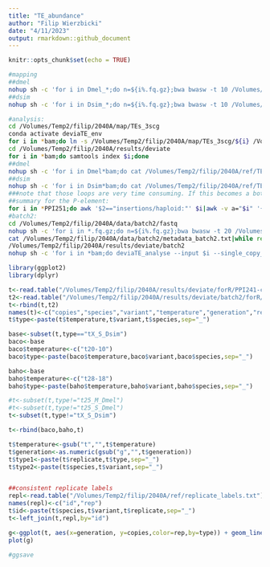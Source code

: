 ```yaml
---
title: "TE_abundance"
author: "Filip Wierzbicki"
date: "4/11/2023"
output: rmarkdown::github_document
---
```


```r
knitr::opts_chunk$set(echo = TRUE)
```

```bash
#mapping
##dmel
nohup sh -c 'for i in Dmel_*;do n=${i%.fq.gz};bwa bwasw -t 10 /Volumes/Temp2/filip/2040A/ref/TEs-scg/teseqs-3scg-dmel.fasta $i|samtools sort -@ 4 -m 3G - > /Volumes/Temp2/filip/2040A/map/TEs_3scg/${n}.sort.bam;done' &
##dsim
nohup sh -c 'for i in Dsim_*;do n=${i%.fq.gz};bwa bwasw -t 10 /Volumes/Temp2/filip/2040A/ref/TEs-scg/teseqs-3scg-dsim.fasta $i|samtools sort -@ 4 -m 3G - > /Volumes/Temp2/filip/2040A/map/TEs_3scg/${n}.sort.bam;done' &

#analysis:
cd /Volumes/Temp2/filip/2040A/map/TEs_3scg
conda activate deviaTE_env
for i in *bam;do ln -s /Volumes/Temp2/filip/2040A/map/TEs_3scg/${i} /Volumes/Temp2/filip/2040A/results/deviate/${i};done
cd /Volumes/Temp2/filip/2040A/results/deviate
for i in *bam;do samtools index $i;done
##dmel
nohup sh -c 'for i in Dmel*bam;do cat /Volumes/Temp2/filip/2040A/ref/TEnames.txt|while read TE;do deviaTE_analyse --input $i --single_copy_genes Dmel_tj,Dmel_rpl32,Dmel_rhi --library /Volumes/Temp2/filip/2040A/ref/TEs-scg/teseqs-3scg-dmel.fasta --family $TE;done;done' &
##dsim
nohup sh -c 'for i in Dsim*bam;do cat /Volumes/Temp2/filip/2040A/ref/TEnames.txt|while read TE;do deviaTE_analyse --input $i --single_copy_genes Dsim_tj,Dsim_rpl32,Dsim_rhi --library /Volumes/Temp2/filip/2040A/ref/TEs-scg/teseqs-3scg-dsim.fasta --family $TE;done;done' &
###note that those loops are very time consuming. If this becomes a bottleneck, I can write a storm script that submits multiple commands to parallelize the process
##summary for the P-element:
for i in *PPI251;do awk '$2=="insertions/haploid:"' $i|awk -v a="$i" '{print $3,a}';done|sed 's/.sort.bam.PPI251//g'|awk -F "_" '{print $1,$2,$3,$4,$5}' > forR/PPI241-copynr.forR
#batch2:
cd /Volumes/Temp2/filip/2040A/data/batch2/fastq
nohup sh -c 'for i in *.fq.gz;do n=${i%.fq.gz};bwa bwasw -t 20 /Volumes/Temp2/filip/2040A/ref/TEs-scg/teseqs-3scg-dmel.fasta $i|samtools sort -@ 4 -m 3G - > /Volumes/Temp3/filip/2040A/map/TEs_3scg/batch2/${n}.sort.bam;done' &
cat /Volumes/Temp2/filip/2040A/data/batch2/metadata_batch2.txt|while read b n;do ln -s /Volumes/Temp3/filip/2040A/map/TEs_3scg/batch2/${b}.fastq.sort.bam /Volumes/Temp2/filip/2040A/results/deviate/batch2/${n}.sort.bam;done
/Volumes/Temp2/filip/2040A/results/deviate/batch2
nohup sh -c 'for i in *bam;do deviaTE_analyse --input $i --single_copy_genes Dmel_tj,Dmel_rpl32,Dmel_rhi --library /Volumes/Temp2/filip/2040A/ref/TEs-scg/teseqs-3scg-dmel.fasta --family PPI251;done'&
```

```R

library(ggplot2)
library(dplyr)

t<-read.table("/Volumes/Temp2/filip/2040A/results/deviate/forR/PPI241-copynr.forR")
t2<-read.table("/Volumes/Temp2/filip/2040A/results/deviate/batch2/forR/PPI251-copynr.forR")
t<-rbind(t,t2)
names(t)<-c("copies","species","variant","temperature","generation","replicate")
t$type<-paste(t$temperature,t$variant,t$species,sep="_")

base<-subset(t,type=="tX_S_Dsim")
baco<-base
baco$temperature<-c("t20-10")
baco$type<-paste(baco$temperature,baco$variant,baco$species,sep="_")

baho<-base
baho$temperature<-c("t28-18")
baho$type<-paste(baho$temperature,baho$variant,baho$species,sep="_")

#t<-subset(t,type!="t25_M_Dmel")
#t<-subset(t,type!="t25_S_Dmel")
t<-subset(t,type!="tX_S_Dsim")

t<-rbind(baco,baho,t)

t$temperature<-gsub("t","",t$temperature)
t$generation<-as.numeric(gsub("g","",t$generation))
t$type1<-paste(t$replicate,t$type,sep="_")
t$type2<-paste(t$species,t$variant,sep="_")


##consistent replicate labels
repl<-read.table("/Volumes/Temp2/filip/2040A/ref/replicate_labels.txt")
names(repl)<-c("id","rep")
t$id<-paste(t$species,t$variant,t$replicate,sep="_")
t<-left_join(t,repl,by="id")

g<-ggplot(t, aes(x=generation, y=copies,color=rep,by=type)) + geom_line()+facet_wrap(~type2)#,color=type,alpha=replicate
plot(g)

#ggsave

```
